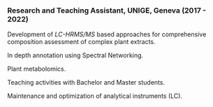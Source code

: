 ### Research and Teaching Assistant, UNIGE, Geneva  (2017 - 2022)

Development of *LC-HRMS/MS* based approaches for comprehensive composition assessment of complex plant extracts.

In depth annotation using Spectral Networking.

Plant metabolomics.

Teaching activities with Bachelor and Master students.

Maintenance and optimization of analytical instruments (LC).
